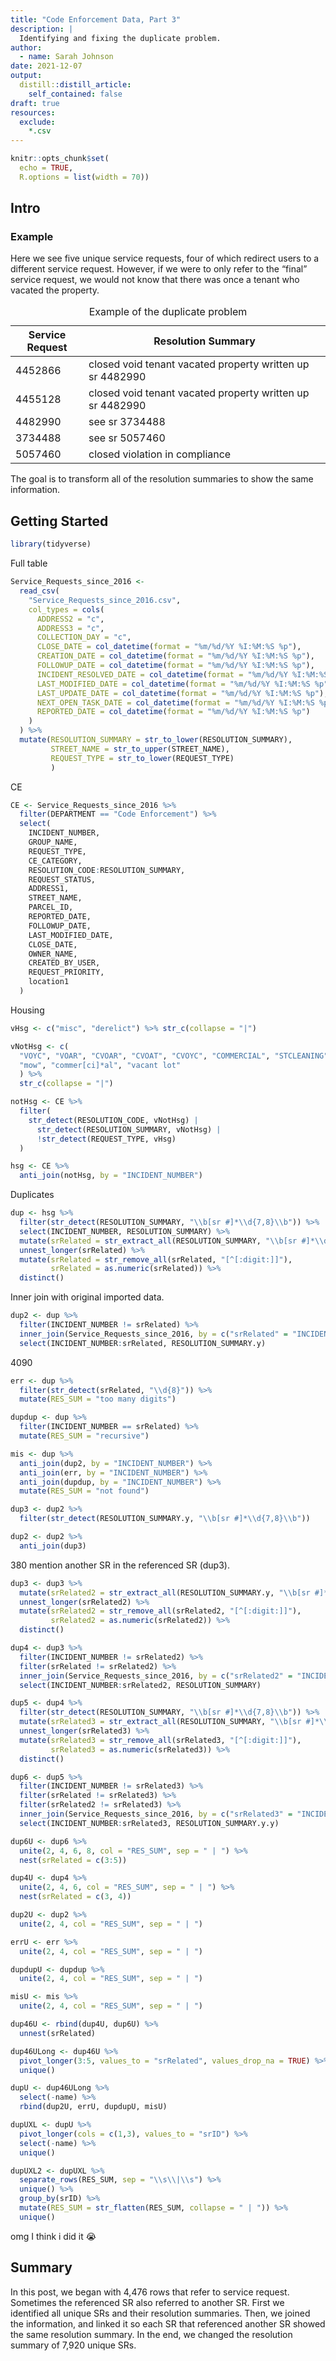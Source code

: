 ```yaml
---
title: "Code Enforcement Data, Part 3"
description: |
  Identifying and fixing the duplicate problem.
author:
  - name: Sarah Johnson
date: 2021-12-07
output:
  distill::distill_article:
    self_contained: false
draft: true
resources:
  exclude:
    *.csv 
---
```


```r
knitr::opts_chunk$set(
  echo = TRUE,
  R.options = list(width = 70))
```

## Intro

### Example

Here we see five unique service requests, four of which redirect users to a different service request. However, if we were to only refer to the "final" service request, we would not know that there was once a tenant who vacated the property.

+-----------------+-----------------------------------------------------------+
| Service Request | Resolution Summary                                        |
+=================+===========================================================+
| 4452866         | closed void tenant vacated property written up sr 4482990 |
+-----------------+-----------------------------------------------------------+
| 4455128         | closed void tenant vacated property written up sr 4482990 |
+-----------------+-----------------------------------------------------------+
| 4482990         | see sr 3734488                                            |
+-----------------+-----------------------------------------------------------+
| 3734488         | see sr 5057460                                            |
+-----------------+-----------------------------------------------------------+
| 5057460         | closed violation in compliance                            |
+-----------------+-----------------------------------------------------------+

: Example of the duplicate problem

The goal is to transform all of the resolution summaries to show the same information.

## Getting Started

```r
library(tidyverse)
```

Full table

```r
Service_Requests_since_2016 <-
  read_csv(
    "Service_Requests_since_2016.csv",
    col_types = cols(
      ADDRESS2 = "c",
      ADDRESS3 = "c",
      COLLECTION_DAY = "c",
      CLOSE_DATE = col_datetime(format = "%m/%d/%Y %I:%M:%S %p"),
      CREATION_DATE = col_datetime(format = "%m/%d/%Y %I:%M:%S %p"),
      FOLLOWUP_DATE = col_datetime(format = "%m/%d/%Y %I:%M:%S %p"),
      INCIDENT_RESOLVED_DATE = col_datetime(format = "%m/%d/%Y %I:%M:%S %p"),
      LAST_MODIFIED_DATE = col_datetime(format = "%m/%d/%Y %I:%M:%S %p"),
      LAST_UPDATE_DATE = col_datetime(format = "%m/%d/%Y %I:%M:%S %p"),
      NEXT_OPEN_TASK_DATE = col_datetime(format = "%m/%d/%Y %I:%M:%S %p"),
      REPORTED_DATE = col_datetime(format = "%m/%d/%Y %I:%M:%S %p")
    )
  ) %>% 
  mutate(RESOLUTION_SUMMARY = str_to_lower(RESOLUTION_SUMMARY),
         STREET_NAME = str_to_upper(STREET_NAME),
         REQUEST_TYPE = str_to_lower(REQUEST_TYPE)
         )
```

CE

```r
CE <- Service_Requests_since_2016 %>% 
  filter(DEPARTMENT == "Code Enforcement") %>%
  select(
    INCIDENT_NUMBER,
    GROUP_NAME,
    REQUEST_TYPE,
    CE_CATEGORY,
    RESOLUTION_CODE:RESOLUTION_SUMMARY,
    REQUEST_STATUS,
    ADDRESS1,
    STREET_NAME,
    PARCEL_ID,
    REPORTED_DATE,
    FOLLOWUP_DATE,
    LAST_MODIFIED_DATE,
    CLOSE_DATE,
    OWNER_NAME,
    CREATED_BY_USER,
    REQUEST_PRIORITY,
    location1
  ) 
```

Housing

```r
vHsg <- c("misc", "derelict") %>% str_c(collapse = "|")

vNotHsg <- c(
  "VOYC", "VOAR", "CVOAR", "CVOAT", "CVOYC", "COMMERCIAL", "STCLEANING",
  "mow", "commer[ci]*al", "vacant lot"
  ) %>% 
  str_c(collapse = "|")

notHsg <- CE %>%
  filter(
    str_detect(RESOLUTION_CODE, vNotHsg) |
      str_detect(RESOLUTION_SUMMARY, vNotHsg) |
      !str_detect(REQUEST_TYPE, vHsg)
  )

hsg <- CE %>% 
  anti_join(notHsg, by = "INCIDENT_NUMBER")
```

Duplicates

```r
dup <- hsg %>% 
  filter(str_detect(RESOLUTION_SUMMARY, "\\b[sr #]*\\d{7,8}\\b")) %>% 
  select(INCIDENT_NUMBER, RESOLUTION_SUMMARY) %>% 
  mutate(srRelated = str_extract_all(RESOLUTION_SUMMARY, "\\b[sr #]*\\d{7,8}\\b")) %>% 
  unnest_longer(srRelated) %>% 
  mutate(srRelated = str_remove_all(srRelated, "[^[:digit:]]"),
         srRelated = as.numeric(srRelated)) %>% 
  distinct()
```

Inner join with original imported data.

```r
dup2 <- dup %>% 
  filter(INCIDENT_NUMBER != srRelated) %>% 
  inner_join(Service_Requests_since_2016, by = c("srRelated" = "INCIDENT_NUMBER")) %>% 
  select(INCIDENT_NUMBER:srRelated, RESOLUTION_SUMMARY.y)
```

4090

```r
err <- dup %>% 
  filter(str_detect(srRelated, "\\d{8}")) %>% 
  mutate(RES_SUM = "too many digits")

dupdup <- dup %>% 
  filter(INCIDENT_NUMBER == srRelated) %>% 
  mutate(RES_SUM = "recursive")

mis <- dup %>% 
  anti_join(dup2, by = "INCIDENT_NUMBER") %>% 
  anti_join(err, by = "INCIDENT_NUMBER") %>% 
  anti_join(dupdup, by = "INCIDENT_NUMBER") %>% 
  mutate(RES_SUM = "not found")

dup3 <- dup2 %>% 
  filter(str_detect(RESOLUTION_SUMMARY.y, "\\b[sr #]*\\d{7,8}\\b"))

dup2 <- dup2 %>% 
  anti_join(dup3) 
```

380 mention another SR in the referenced SR (dup3).

```r
dup3 <- dup3 %>% 
  mutate(srRelated2 = str_extract_all(RESOLUTION_SUMMARY.y, "\\b[sr #]*\\d{7,8}\\b")) %>% 
  unnest_longer(srRelated2) %>% 
  mutate(srRelated2 = str_remove_all(srRelated2, "[^[:digit:]]"),
         srRelated2 = as.numeric(srRelated2)) %>% 
  distinct()

dup4 <- dup3 %>% 
  filter(INCIDENT_NUMBER != srRelated2) %>% 
  filter(srRelated != srRelated2) %>% 
  inner_join(Service_Requests_since_2016, by = c("srRelated2" = "INCIDENT_NUMBER")) %>% 
  select(INCIDENT_NUMBER:srRelated2, RESOLUTION_SUMMARY)
```

```r
dup5 <- dup4 %>% 
  filter(str_detect(RESOLUTION_SUMMARY, "\\b[sr #]*\\d{7,8}\\b")) %>% 
  mutate(srRelated3 = str_extract_all(RESOLUTION_SUMMARY, "\\b[sr #]*\\d{7,8}\\b")) %>% 
  unnest_longer(srRelated3) %>% 
  mutate(srRelated3 = str_remove_all(srRelated3, "[^[:digit:]]"),
         srRelated3 = as.numeric(srRelated3)) %>% 
  distinct()

dup6 <- dup5 %>% 
  filter(INCIDENT_NUMBER != srRelated3) %>% 
  filter(srRelated != srRelated3) %>% 
  filter(srRelated2 != srRelated3) %>% 
  inner_join(Service_Requests_since_2016, by = c("srRelated3" = "INCIDENT_NUMBER")) %>% 
  select(INCIDENT_NUMBER:srRelated3, RESOLUTION_SUMMARY.y.y)
```

```r
dup6U <- dup6 %>% 
  unite(2, 4, 6, 8, col = "RES_SUM", sep = " | ") %>% 
  nest(srRelated = c(3:5))

dup4U <- dup4 %>% 
  unite(2, 4, 6, col = "RES_SUM", sep = " | ") %>% 
  nest(srRelated = c(3, 4))

dup2U <- dup2 %>% 
  unite(2, 4, col = "RES_SUM", sep = " | ")

errU <- err %>% 
  unite(2, 4, col = "RES_SUM", sep = " | ")

dupdupU <- dupdup %>% 
  unite(2, 4, col = "RES_SUM", sep = " | ")

misU <- mis %>% 
  unite(2, 4, col = "RES_SUM", sep = " | ")
```

```r
dup46U <- rbind(dup4U, dup6U) %>% 
  unnest(srRelated) 

dup46ULong <- dup46U %>% 
  pivot_longer(3:5, values_to = "srRelated", values_drop_na = TRUE) %>% 
  unique()

dupU <- dup46ULong %>% 
  select(-name) %>% 
  rbind(dup2U, errU, dupdupU, misU)
```

```r
dupUXL <- dupU %>% 
  pivot_longer(cols = c(1,3), values_to = "srID") %>% 
  select(-name) %>% 
  unique()

dupUXL2 <- dupUXL %>% 
  separate_rows(RES_SUM, sep = "\\s\\|\\s") %>% 
  unique() %>% 
  group_by(srID) %>% 
  mutate(RES_SUM = str_flatten(RES_SUM, collapse = " | ")) %>% 
  unique()
```

omg I think i did it 😭

## Summary

In this post, we began with 4,476 rows that refer to service request. Sometimes the referenced SR also referred to another SR. First we identified all unique SRs and their resolution summaries. Then, we joined the information, and linked it so each SR that referenced another SR showed the same resolution summary. In the end, we changed the resolution summary of 7,920 unique SRs.

